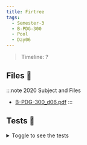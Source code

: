 ```yaml
---
title: Firtree
tags:
  - Semester-3
  - B-PDG-300
  - Pool
  - Day06
---
```

> Timeline: ?


## Files 📂

:::note 2020 Subject and Files
- [B-PDG-300_d06.pdf](https://github.com/Studio-17/Epitech-Subjects/raw/main/Semester-3/B-PDG-300/Pool/Day06/B-PDG-300_d06.pdf)
:::

## Tests 🤖
<details>
  <summary>Toggle to see the tests</summary>
  <div>
Yo
  </div>
</details>
